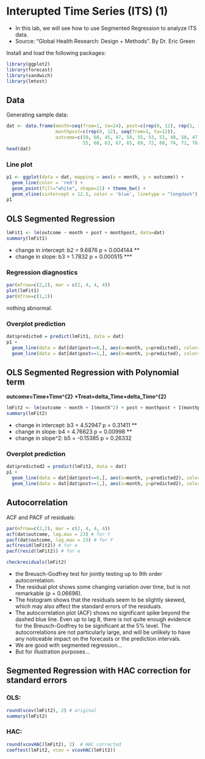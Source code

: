 # Interupted Time Series (ITS) (1)

* In this lab, we will see how to use Segmented Regression to analyze ITS data. 
* Source: "Global Health Research: Design + Methods". By Dr. Eric Green

Install and load the following packages:

```r
library(ggplot2)
library(forecast)
library(sandwich)
library(lmtest)
```

<!------------------------------>
## Data
<!------------------------------>

Generating sample data:

```r
dat <- data.frame(month=seq(from=1, to=24), post=c(rep(0, 12), rep(1, 12)),
                  monthpost=c(rep(0, 12), seq(from=1, to=12)), 
                  outcome=c(50, 60, 45, 47, 50, 55, 53, 51, 48, 50, 47, 48,
                            55, 60, 63, 67, 65, 69, 72, 68, 74, 71, 76, 70))
head(dat)
```

### Line plot


```r
p1 <- ggplot(data = dat, mapping = aes(x = month, y = outcome)) +
  geom_line(color = 'red') + 
  geom_point(fill="white", shape=21) + theme_bw() + 
  geom_vline(xintercept = 12.5, color = 'blue', linetype = "longdash")
p1
```

<!------------------------------>
## OLS Segmented Regression
<!------------------------------>

```r
lmFit1 <- lm(outcome ~ month + post + monthpost, data=dat) 
summary(lmFit1)
```

* change in intercept:  b2 = 9.6876   p = 0.004144 ** 
* change in slope:      b3 = 1.7832   p = 0.000515 ***

### Regression diagnostics 

```r
par(mfrow=c(2,2), mar = c(2, 4, 4, 4))
plot(lmFit1)
par(mfrow=c(1,1))
```

nothing abnormal.

### Overplot prediction

```r
dat$predicted = predict(lmFit1, data = dat)
p1 + 
  geom_line(data = dat[dat$post==0,], aes(x=month, y=predicted), color="green") +
  geom_line(data = dat[dat$post==1,], aes(x=month, y=predicted), color="green")
```


<!------------------------------>
## OLS Segmented Regression with Polynomial term
<!------------------------------>

**outcome=Time+Time^{2}** **+Treat+delta_Time+delta_Time^{2}**

```r
lmFit2 <- lm(outcome ~ month + I(month^2) + post + monthpost + I(monthpost^2), data=dat) 
summary(lmFit2)
```

* change in intercept:  b3 = 4.52947   p = 0.31411 ** 
* change in slope:      b4 = 4.76623   p = 0.00998 ** 
* change in slope^2:    b5 = -0.15385  p = 0.26332


### Overplot prediction

```r
dat$predicted2 = predict(lmFit2, data = dat)
p1 + 
  geom_line(data = dat[dat$post==0,], aes(x=month, y=predicted2), color="green") +
  geom_line(data = dat[dat$post==1,], aes(x=month, y=predicted2), color="green")
```


<!------------------------------>
## Autocorrelation
<!------------------------------>

ACF and PACF of residuals:

```r
par(mfrow=c(2,2), mar = c(2, 4, 4, 4))
acf(dat$outcome, lag.max = 23) # for Y
pacf(dat$outcome, lag.max = 23) # for Y
acf(resid(lmFit2)) # for e
pacf(resid(lmFit2)) # for e
```

```r
checkresiduals(lmFit2)
```

* the Breusch-Godfrey test for jointly testing up to 9th order autocorrelation.
* The residual plot shows some changing variation over time, but is not remarkable (p = 0.06696). 
* The histogram shows that the residuals seem to be slightly skewed, which may also affect the standard errors of the residuals.
* The autocorrelation plot (ACF) shows no significant spike beyond the dashed blue line. Even up to lag 8, there is not quite enough evidence for the Breusch-Godfrey to be significant at the 5% level. The autocorrelations are not particularly large, and will be unlikely to have any noticeable impact on the forecasts or the prediction intervals.
* We are good with segmented regression...
* But for illustration purposes...


<!------------------------------>
## Segmented Regression with HAC correction for standard errors
<!------------------------------>

### OLS: 

```r
round(vcov(lmFit2), 2) # original
summary(lmFit2)
```

### HAC: 

```r
round(vcovHAC(lmFit2), 2)  # HAC corrected
coeftest(lmFit2, vcov = vcovHAC(lmFit2))
```

